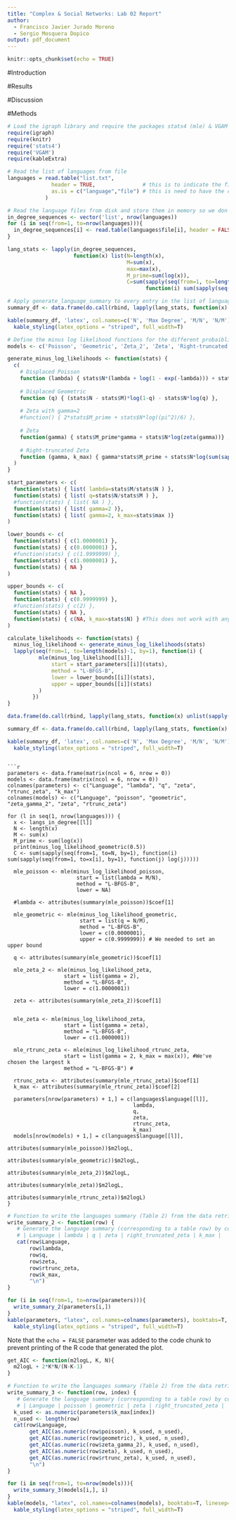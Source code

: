 ```yaml
---
title: "Complex & Social Networks: Lab 02 Report"
author:
  - Francisco Javier Jurado Moreno
  - Sergio Mosquera Dopico
output: pdf_document
---
```


```r
knitr::opts_chunk$set(echo = TRUE)
```

#Introduction

#Results

#Discussion

#Methods

```r
# Load the igraph library and require the packages stats4 (mle) & VGAM (Riemman-zeta)
require(igraph)
require(knitr)
require('stats4')
require('VGAM')
require(kableExtra)
```

```r
# Read the list of languages from file
languages = read.table("list.txt",
              header = TRUE,               # this is to indicate the first line of the file contains the names of the columns instead of the real data
              as.is = c("language","file") # this is need to have the cells treated as real strings and not as categorial data.
            )

# Read the language files from disk and store them in memory so we don't have to do so multiple times
in_degree_sequences <- vector('list', nrow(languages))
for (i in seq(from=1, to=nrow(languages))){
  in_degree_sequences[i] <- read.table(languages$file[i], header = FALSE)
}
```

```r
lang_stats <- lapply(in_degree_sequences, 
                     function(x) list(N=length(x), 
                                      M=sum(x),
                                      max=max(x),
                                      M_prime=sum(log(x)),
                                      C=sum(sapply(seq(from=1, to=length(x), by=1), 
                                            function(i) sum(sapply(seq(from=1, to=x[i], by=1), function(j) log(j)))))))
```

```r
# Apply generate_language_summary to every entry in the list of language in-degrees to generate the summary for every language. Use do.call to pass each summary to rbind as a parameter, that way the vectors are concatenated vertically
summary_df <- data.frame(do.call(rbind, lapply(lang_stats, function(x) c(x$N, x$max, x$M/x$N, x$N/x$M))), row.names=languages$language)

kable(summary_df, 'latex', col.names=c('N', 'Max Degree', 'M/N', 'N/M'), booktabs=T, linesep='', align='c', digits=4) %>%
  kable_styling(latex_options = "striped", full_width=T)
```


```r
# Define the minus log likelihood functions for the different probaiblity mass functions to be passed to the optimizer
models <- c('Poisson', 'Geometric', 'Zeta_2', 'Zeta', 'Right-truncated Zeta')

generate_minus_log_likelihoods <- function(stats) {
  c(
    # Displaced Poisson
    function (lambda) { stats$N*(lambda + log(1 - exp(-lambda))) + stats$C - stats$M*log(lambda) },
    
    # Displaced Geometric
    function (q) { (stats$N - stats$M)*log(1-q) - stats$N*log(q) },
    
    # Zeta with gamma=2
    #function() { 2*stats$M_prime + stats$N*log((pi^2)/6) },
    
    # Zeta
    function(gamma) { stats$M_prime*gamma + stats$N*log(zeta(gamma))} ,
    
    # Right-truncated Zeta
    function (gamma, k_max) { gamma*stats$M_prime + stats$N*log(sum(sapply(seq(from=1, to=k_max, by=1), function(x) x^(-gamma)))) }
  )
}

start_parameters <- c(
  function(stats) { list( lambda=stats$M/stats$N ) },
  function(stats) { list( q=stats$N/stats$M ) },
  #function(stats) { list( NA ) },
  function(stats) { list( gamma=2 )},
  function(stats) { list( gamma=2, k_max=stats$max )}
)

lower_bounds <- c(
  function(stats) { c(1.0000001) },
  function(stats) { c(0.0000001) },
  #function(stats) { c(1.9999999) },
  function(stats) { c(1.0000001) },
  function(stats) { NA }
)

upper_bounds <- c(
  function(stats) { NA },
  function(stats) { c(0.9999999) },
  #function(stats) { c(2) },
  function(stats) { NA },
  function(stats) { c(NA, k_max=stats$N) } #This does not work with anything below N
)
```

```r
calculate_likelihoods <- function(stats) {
  minus_log_likelihood <- generate_minus_log_likelihoods(stats)
  lapply(seq(from=1, to=length(models)-1, by=1), function(i) {
          mle(minus_log_likelihood[[i]],
              start = start_parameters[[i]](stats),
              method = "L-BFGS-B",
              lower = lower_bounds[[i]](stats),
              upper = upper_bounds[[i]](stats)
          )
        })
}
```

```r
data.frame(do.call(rbind, lapply(lang_stats, function(x) unlist(sapply(calculate_likelihoods(x), function(l) attributes(summary(l))$coef[,1] )))), row.names=languages$language)
```

```r
summary_df <- data.frame(do.call(rbind, lapply(lang_stats, function(x) c(x$N, x$max, x$M/x$N, x$N/x$M))), row.names=languages$language)

kable(summary_df, 'latex', col.names=c('N', 'Max Degree', 'M/N', 'N/M'), booktabs=T, linesep='', align='c', digits=4) %>%
  kable_styling(latex_options = "striped", full_width=T)
```
```

```r

parameters <- data.frame(matrix(ncol = 6, nrow = 0))
models <- data.frame(matrix(ncol = 6, nrow = 0))
colnames(parameters) <- c("Language", "lambda", "q", "zeta", "rtrunc_zeta", "k_max")
colnames(models) <- c("Language", "poisson", "geometric", "zeta_gamma_2", "zeta", "rtrunc_zeta")

for (l in seq(1, nrow(languages))) {
  x <- langs_in_degree[[l]]
  N <- length(x)
  M <- sum(x)
  M_prime <- sum(log(x))
  print(minus_log_likelihood_geometric(0.5))
  C <- sum(sapply(seq(from=1, to=N, by=1), function(i) sum(sapply(seq(from=1, to=x[i], by=1), function(j) log(j)))))

  mle_poisson <- mle(minus_log_likelihood_poisson,
                      start = list(lambda = M/N),
                      method = "L-BFGS-B",
                      lower = NA)

  #lambda <- attributes(summary(mle_poisson))$coef[1]

  mle_geometric <- mle(minus_log_likelihood_geometric,
                       start = list(q = N/M),
                       method = "L-BFGS-B",
                       lower = c(0.0000001),
                       upper = c(0.9999999)) # We needed to set an upper bound

  q <- attributes(summary(mle_geometric))$coef[1]

  mle_zeta_2 <- mle(minus_log_likelihood_zeta,
                  start = list(gamma = 2),
                  method = "L-BFGS-B",
                  lower = c(1.0000001))

  zeta <- attributes(summary(mle_zeta_2))$coef[1]
  
  
  mle_zeta <- mle(minus_log_likelihood_zeta,
                  start = list(gamma = zeta),
                  method = "L-BFGS-B",
                  lower = c(1.0000001))

  mle_rtrunc_zeta <- mle(minus_log_likelihood_rtrunc_zeta,
                  start = list(gamma = 2, k_max = max(x)), #We've chosen the largest k
                  method = "L-BFGS-B") #

  rtrunc_zeta <- attributes(summary(mle_rtrunc_zeta))$coef[1]
  k_max <- attributes(summary(mle_rtrunc_zeta))$coef[2]

  parameters[nrow(parameters) + 1,] = c(languages$language[[l]],
                                        lambda,
                                        q,
                                        zeta,
                                        rtrunc_zeta,
                                        k_max)
  models[nrow(models) + 1,] = c(languages$language[[l]],
                                    attributes(summary(mle_poisson))$m2logL,
                                    attributes(summary(mle_geometric))$m2logL,
                                    attributes(summary(mle_zeta_2))$m2logL,
                                    attributes(summary(mle_zeta))$m2logL,
                                    attributes(summary(mle_rtrunc_zeta))$m2logL)
}
```

```r
# Function to write the languages summary (Table 2) from the data retrieved in previous chunk
write_summary_2 <- function(row) {
   # Generate the language summary (corresponding to a table row) by concatenating the following fields (Language name must be accessed)
   # | Language | lambda | q | zeta | right_truncated_zeta | k_max |
   cat(row$Language,
       row$lambda,
       row$q,
       row$zeta,
       row$rtrunc_zeta,
       row$k_max,
       "\n")
}
```

```r
for (i in seq(from=1, to=nrow(parameters))){
  write_summary_2(parameters[i,])
}
kable(parameters, "latex", col.names=colnames(parameters), booktabs=T, linesep='', align='c', digits=4) %>%
  kable_styling(latex_options = "striped", full_width=T)
```

Note that the `echo = FALSE` parameter was added to the code chunk to prevent printing of the R code that generated the plot.

```r
get_AIC <- function(m2logL, K, N){
  m2logL + 2*K*N/(N-K-1)
}
```

```r
# Function to write the languages summary (Table 2) from the data retrieved in previous chunk
write_summary_3 <- function(row, index) {
   # Generate the language summary (corresponding to a table row) by concatenating the following fields (Language name must be accessed)
   # | Language | poisson | geometric | zeta | right_truncated_zeta |
  k_used <- as.numeric(parameters$k_max[index])
  n_used <- length(row)
  cat(row$Language,
       get_AIC(as.numeric(row$poisson), k_used, n_used),
       get_AIC(as.numeric(row$geometric), k_used, n_used),
       get_AIC(as.numeric(row$zeta_gamma_2), k_used, n_used),
       get_AIC(as.numeric(row$zeta), k_used, n_used),
       get_AIC(as.numeric(row$rtrunc_zeta), k_used, n_used),
       "\n")
}
```

```r
for (i in seq(from=1, to=nrow(models))){
  write_summary_3(models[i,], i)
}
kable(models, "latex", col.names=colnames(models), booktabs=T, linesep='', align='c', digits=4) %>%
  kable_styling(latex_options = "striped", full_width=T)
```

